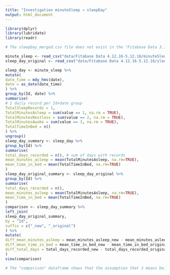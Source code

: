 ```yaml
---
title: "Investigation minuteSleep → sleepDay"
output: html_document
---
```


```r
library(dplyr)
library(lubridate)
library(readr)
```

```r
# The sleepDay_merged.csv file does not exist in the "Fitabase Data 3.12.16-4.11.16" folder. To create it, I had to use the minuteSleep_merged.csv file, so I did this investigation to better interpret what the values in the 'value' column mean.

minute_sleep <- read_csv("data/Fitabase Data 4.12.16-5.12.16/minuteSleep_merged.csv")
sleep_day_original <- read_csv("data/Fitabase Data 4.12.16-5.12.16/sleepDay_merged.csv")

sleep_day <- minute_sleep %>%
mutate(
date_time = mdy_hms(date),
date = as_date(date_time)
) %>%
group_by(Id, date) %>%
summarise(
# 1 daily record per Id+date group
TotalSleepRecords = 1,
TotalMinutesAsleep = sum(value == 1, na.rm = TRUE),
TotalMinutesRestless = sum(value == 2, na.rm = TRUE),
TotalMinutesAwake = sum(value == 3, na.rm = TRUE),
TotalTimeInBed = n()
) %>%
ungroup()
sleep_day_summary <- sleep_day %>%
group_by(Id) %>%
summarise(
total_days_recorded = n(), # sum of days with records
mean_minutes_asleep = mean(TotalMinutesAsleep, na.rm=TRUE),
mean_time_in_bed = mean(TotalTimeInBed, na.rm=TRUE)
)
sleep_day_original_summary <- sleep_day_original %>%
group_by(Id) %>%
summarise(
total_days_recorded = n(),
mean_minutes_asleep = mean(TotalMinutesAsleep, na.rm=TRUE),
mean_time_in_bed = mean(TotalTimeInBed, na.rm=TRUE)
)
comparison <- sleep_day_summary %>%
left_join(
sleep_day_original_summary,
by = "Id",
suffix = c("_new", "_original")
) %>%
mutate(
diff_mean_minutes_asleep = mean_minutes_asleep_new - mean_minutes_asleep_original,
diff_mean_time_in_bed = mean_time_in_bed_new - mean_time_in_bed_original,
diff_total_days = total_days_recorded_new - total_days_recorded_original
)
view(comparison)

# The "comparison" dataframe shows that the assumption that 3 means being awake is correct, but it also shows that there are days being filtered, to determine the reason more investigation would be needed.
```
